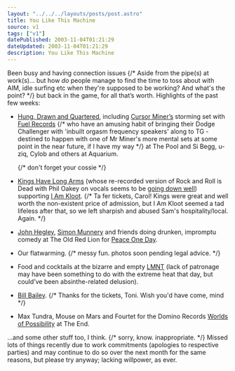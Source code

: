 ```yaml
---
layout: "../../../layouts/posts/post.astro"
title: You Like This Machine
source: v1
tags: ["v1"]
datePublished: 2003-11-04T01:21:29
dateUpdated: 2003-11-04T01:21:29
description: You Like This Machine
---
```


Been busy and having connection issues {/* Aside from the pipe(s) at work(s)... but how *do* people manage to find the time to toss about with AIM, idle surfing etc when they're supposed to be working? And what's the point? */} but back in the game, for all that&#8217;s worth. Highlights of the past few weeks:

- [Hung, Drawn and Quartered][1], including [Cursor Miner&#8217;s][2] storming set with [Fuel Records][3] {/* who have an amusing habit of bringing their Dodge Challenger with 'inbuilt orgasm frequency speakers' along to TG - destined to happen with one of Mr Miner's more mental sets at some point in the near future, if I have my way */} at The Pool and Si Begg, u-ziq, Cylob and others at Aquarium.

  {/* don't forget your cossie */}

- [Kings Have Long Arms][4] (whose re-recorded version of Rock and Roll is Dead with Phil Oakey on vocals seems to be [going down well][5]) supporting [I Am Kloot][6]. {/* Ta fer tickets, Carol! Kings were great and well worth the non-existent price of admission, but I Am Kloot seemed a tad lifeless after that, so we left sharpish and abused Sam's hospitality/local. Again. */}

- [John Hegley][7], [Simon Munnery][8] and friends doing drunken, impromptu comedy at The Old Red Lion for [Peace One Day][9].
- Our flatwarming. {/* messy fun. photos soon pending legal advice. */}

- Food and cocktails at the bizarre and empty [LMNT][10] (lack of patronage may have been something to do with the extreme heat that day, but could&#8217;ve been absinthe-related delusion).
- [Bill Bailey][11]. {/* Thanks for the tickets, Toni. Wish you'd have come, mind */}

- Max Tundra, Mouse on Mars and Fourtet for the Domino Records [Worlds of Possibility][12] at The End.

&#8230;and some other stuff too, I think. {/* sorry, know. inappropriate. */} Missed lots of things recently due to work commitments (apologies to respective parties) and may continue to do so over the next month for the same reasons, but please try anyway; lacking willpower, as ever.

[1]: http://www.hungdrawnandquartered.co.uk/ "Hung, Drawn and Quartered: Execution 1"
[2]: http://www.cursorminer.com/
[3]: http://www.liquidinjuredhearing.com/ "Fuel: Liquid Injured Hearing"
[4]: http://www.kingshavelongarms.co.uk/
[5]: http://www.unchartedaudio.com/news/archive/long-arms-review.jpg "Uncharted Audio: KHLA review in The Guide"
[6]: http://www.iamkloot.com/
[7]: http://www.johnhegley.co.uk/
[8]: http://www.leagueagainsttedium.co.uk/
[9]: http://www.peaceoneday.org/
[10]: http://www.lmnt.co.uk
[11]: http://www.billbailey.co.uk/
[12]: http://www.worldsofpossibility.com/
